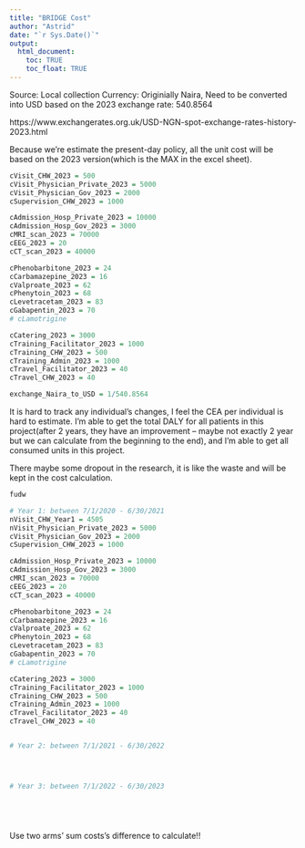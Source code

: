 ```yaml
---
title: "BRIDGE Cost"
author: "Astrid"
date: "`r Sys.Date()`"
output: 
  html_document:
    toc: TRUE
    toc_float: TRUE
---
```


Source: Local collection
Currency: Originially Naira, Need to be converted into USD based on the 2023 exchange rate: 540.8564

https://www.exchangerates.org.uk/USD-NGN-spot-exchange-rates-history-2023.html

Because we're estimate the present-day policy, all the unit cost will be based on the 2023 version(which is the MAX in the excel sheet). 

```r
cVisit_CHW_2023 = 500
cVisit_Physician_Private_2023 = 5000
cVisit_Physician_Gov_2023 = 2000
cSupervision_CHW_2023 = 1000

cAdmission_Hosp_Private_2023 = 10000
cAdmission_Hosp_Gov_2023 = 3000
cMRI_scan_2023 = 70000
cEEG_2023 = 20
cCT_scan_2023 = 40000

cPhenobarbitone_2023 = 24
cCarbamazepine_2023 = 16
cValproate_2023 = 62
cPhenytoin_2023 = 68
cLevetracetam_2023 = 83
cGabapentin_2023 = 70
# cLamotrigine

cCatering_2023 = 3000
cTraining_Facilitator_2023 = 1000
cTraining_CHW_2023 = 500
cTraining_Admin_2023 = 1000
cTravel_Facilitator_2023 = 40
cTravel_CHW_2023 = 40

exchange_Naira_to_USD = 1/540.8564
```

It is hard to track any individual's changes, I feel the CEA per individual is hard to estimate.
I'm able to get the total DALY for all patients in this project(after 2 years, they have an improvement -- maybe not exactly 2 year but we can calculate from the beginning to the end), and I'm able to get all consumed units in this project. 

There maybe some dropout in the research, it is like the waste and will be kept in the cost calculation. 

```r
fudw
```

```r
# Year 1: between 7/1/2020 - 6/30/2021
nVisit_CHW_Year1 = 4505
nVisit_Physician_Private_2023 = 5000
cVisit_Physician_Gov_2023 = 2000
cSupervision_CHW_2023 = 1000

cAdmission_Hosp_Private_2023 = 10000
cAdmission_Hosp_Gov_2023 = 3000
cMRI_scan_2023 = 70000
cEEG_2023 = 20
cCT_scan_2023 = 40000

cPhenobarbitone_2023 = 24
cCarbamazepine_2023 = 16
cValproate_2023 = 62
cPhenytoin_2023 = 68
cLevetracetam_2023 = 83
cGabapentin_2023 = 70
# cLamotrigine

cCatering_2023 = 3000
cTraining_Facilitator_2023 = 1000
cTraining_CHW_2023 = 500
cTraining_Admin_2023 = 1000
cTravel_Facilitator_2023 = 40
cTravel_CHW_2023 = 40


# Year 2: between 7/1/2021 - 6/30/2022




# Year 3: between 7/1/2022 - 6/30/2023






```

Use two arms' sum costs's difference to calculate!!